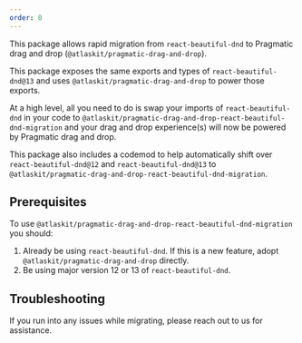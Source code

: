 ```yaml
---
order: 0
---
```


This package allows rapid migration from `react-beautiful-dnd` to Pragmatic drag and drop (`@atlaskit/pragmatic-drag-and-drop`).

This package exposes the same exports and types of `react-beautiful-dnd@13` and uses `@atlaskit/pragmatic-drag-and-drop` to power those exports.

At a high level, all you need to do is swap your imports of `react-beautiful-dnd` in your code to `@atlaskit/pragmatic-drag-and-drop-react-beautiful-dnd-migration` and your drag and drop experience(s) will now be powered by Pragmatic drag and drop.

This package also includes a codemod to help automatically shift over `react-beautiful-dnd@12` and `react-beautiful-dnd@13` to `@atlaskit/pragmatic-drag-and-drop-react-beautiful-dnd-migration`.

## Prerequisites

To use `@atlaskit/pragmatic-drag-and-drop-react-beautiful-dnd-migration` you should:

1. Already be using `react-beautiful-dnd`. If this is a new feature, adopt `@atlaskit/pragmatic-drag-and-drop` directly.
2. Be using major version 12 or 13 of `react-beautiful-dnd`.

## Troubleshooting

If you run into any issues while migrating, please reach out to us for assistance.